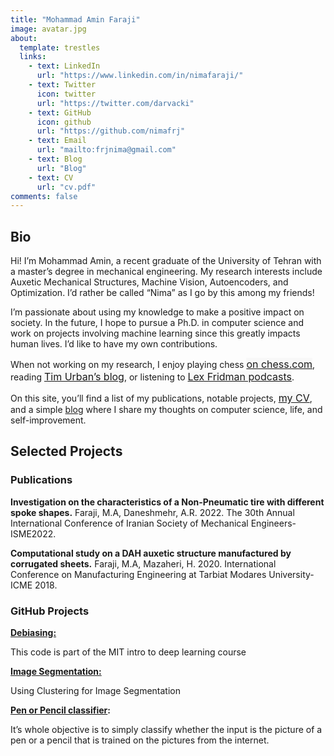 ```yaml
---
title: "Mohammad Amin Faraji"
image: avatar.jpg
about:
  template: trestles
  links:
    - text: LinkedIn
      url: "https://www.linkedin.com/in/nimafaraji/"
    - text: Twitter
      icon: twitter
      url: "https://twitter.com/darvacki"
    - text: GitHub
      icon: github
      url: "https://github.com/nimafrj"
    - text: Email
      url: "mailto:frjnima@gmail.com"
    - text: Blog
      url: "Blog"
    - text: CV
      url: "cv.pdf"
comments: false
---
```


::: column-page
## Bio

Hi! I'm Mohammad Amin, a recent graduate of the University of Tehran with a master's degree in mechanical engineering. My research interests include Auxetic Mechanical Structures, Machine Vision, Autoencoders, and Optimization. I'd rather be called "Nima" as I go by this among my friends!

I'm passionate about using my knowledge to make a positive impact on society. In the future, I hope to pursue a Ph.D. in computer science and work on projects involving machine learning since this greatly impacts human lives. I'd like to have my own contributions.

When not working on my research, I enjoy playing chess [on chess.com](https://www.chess.com/member/darvack){style="background-color: rgb(248, 248, 248); font-size: 12pt; letter-spacing: 0px;"}, reading [Tim Urban's blog](https://waitbutwhy.com/){style="background-color: rgb(248, 248, 248); font-size: 12pt; letter-spacing: 0px;"}, or listening to [Lex Fridman podcasts](https://www.youtube.com/@lexfridman){style="background-color: rgb(248, 248, 248); font-size: 12pt; letter-spacing: 0px;"}.

On this site, you'll find a list of my publications, notable projects, [my CV](cv.pdf){style="background-color: rgb(248, 248, 248); font-size: 12pt; letter-spacing: 0px;"}, and a simple [blog](Blog) where I share my thoughts on computer science, life, and self-improvement.
:::

::: column-page
## Selected Projects

### Publications

**Investigation on the characteristics of a Non-Pneumatic tire with different spoke shapes.** Faraji, M.A, Daneshmehr, A.R. 2022. The 30th Annual International Conference of Iranian Society of Mechanical Engineers-ISME2022.

**Computational study on a DAH auxetic structure manufactured by corrugated sheets.** Faraji, M.A, Mazaheri, H. 2020. International Conference on Manufacturing Engineering at Tarbiat Modares University-ICME 2018.

### GitHub Projects

[**Debiasing:**](https://github.com/NimaFrj/Debiasing/blob/main/Debiasing.ipynb)

This code is part of the MIT intro to deep learning course

[**Image Segmentation:**](https://github.com/NimaFrj/Image_Segmentation/blob/main/image-segmentation.ipynb)

Using Clustering for Image Segmentation

[**Pen or Pencil classifier**](https://nimafrj.github.io/Pencil_Website/pencil.html)**:**

It's whole objective is to simply classify whether the input is the picture of a pen or a pencil that is trained on the pictures from the internet.
:::